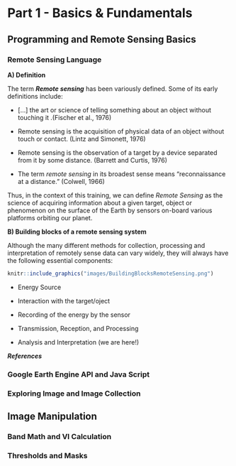 # Part 1 - Basics & Fundamentals

## Programming and Remote Sensing Basics 

### Remote Sensing Language

__A) Definition__

The term *__Remote sensing__* has been variously defined. Some of its early definitions include:

- [...] the art or science of telling something about an object without touching it .(Fischer et al., 1976)

- Remote sensing is the acquisition of physical data of an object without touch or contact. (Lintz and Simonett, 1976)

- Remote sensing is the observation of a target by a device separated from it by some distance. (Barrett and Curtis, 1976)

- The term _remote sensing_ in its broadest sense means "reconnaissance at a distance." (Colwell, 1966)

Thus, in the context of this training, we can define *Remote Sensing* as the science of acquiring information about a given target, object or phenomenon on the surface of the Earth by sensors on-board various platforms orbiting our planet. 

__B) Building blocks of a remote sensing system__

Although the many different methods for collection, processing and interpretation of remotely sense data can vary widely, they will always have the following essential components:

```r
knitr::include_graphics("images/BuildingBlocksRemoteSensing.png")
```

- Energy Source

- Interaction with the target/oject

- Recording of the energy by the sensor

- Transmission, Reception, and Processing

- Analysis and Interpretation (we are here!)



*__References__*


### Google Earth Engine API and Java Script

### Exploring Image and Image Collection

## Image Manipulation

### Band Math and VI Calculation

### Thresholds and Masks